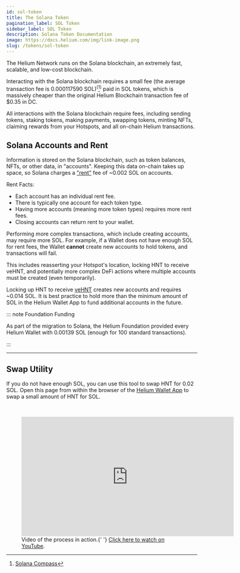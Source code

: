 ```yaml
---
id: sol-token
title: The Solana Token
pagination_label: SOL Token
sidebar_label: SOL Token
description: Solana Token Documentation
image: https://docs.helium.com/img/link-image.png
slug: /tokens/sol-token
---
```



<LegacyContentBanner />

The Helium Network runs on the Solana blockchain, an extremely fast, scalable, and low-cost
blockchain.

Interacting with the Solana blockchain requires a small fee (the average transaction fee is 0.000117590
SOL)<sup>(</sup>[^1]<sup>)</sup> paid in SOL tokens, which is massively cheaper than the original Helium Blockchain transaction
fee of $0.35 in DC.

[^1]: [Solana Compass](https://solanacompass.com/statistics/fees)

All interactions with the Solana blockchain require fees, including sending tokens, staking tokens,
making payments, swapping tokens, minting NFTs, claiming rewards from your Hotspots, and all
on-chain Helium transactions.

## Solana Accounts and Rent

Information is stored on the Solana blockchain, such as token balances, NFTs, or other data, in
"accounts". Keeping this data on-chain takes up space, so Solana charges a ["rent"](https://solana.com/docs/terminology#rent)
fee of ~0.002 SOL on accounts.

Rent Facts:

- Each account has an individual rent fee.
- There is typically one account for each token type.
- Having more accounts (meaning more token types) requires more rent fees.
- Closing accounts can return rent to your wallet.

Performing more complex transactions, which include creating accounts, may require more SOL. For
example, if a Wallet does not have enough SOL for rent fees, the Wallet **cannot** create new
accounts to hold tokens, and transactions will fail.

This includes reasserting your Hotspot's location, locking HNT to receive veHNT, and potentially more
complex DeFi actions where multiple accounts must be created (even temporarily).

Locking up HNT to receive [veHNT][vehnt] creates new accounts and requires ~0.014 SOL. It is best
practice to hold more than the minimum amount of SOL in the Helium Wallet App to fund additional accounts in the
future.

::: note Foundation Funding

As part of the migration to Solana, the Helium Foundation provided every Helium Wallet with 0.00139
SOL (enough for 100 standard transactions).

:::

---

## Swap Utility

If you do not have enough SOL, you can use this tool to swap HNT for 0.02 SOL. Open this page from
within the browser of the [Helium Wallet App][wallet-app] to swap a small amount of HNT for SOL.


<figure className="screensnippet-wrapper" style={{ padding: '16px' }}>
  <HntToFeeSol />
</figure>
<br />

<figure className="screensnippet-wrapper">
  <iframe
    style={{ margin: '10px', borderRadius: '14px' }}
    width="560"
    height="315"
    src="https://www.youtube.com/embed/maxW3cjCrcQ"
    title="YouTube video player"
    frameborder="0"
    allow="accelerometer; autoplay; clipboard-write; encrypted-media; gyroscope; picture-in-picture; web-share"
    allowfullscreen
  ></iframe>
  <figcaption>
    Video of the process in action.{' '}
    <a href="https://www.youtube.com/watch?v=maxW3cjCrcQ">Click here to watch on YouTube</a>.
  </figcaption>
</figure>

[wallet-app]: /wallets/helium-wallet-app
[vehnt]: /governance/vehnt
